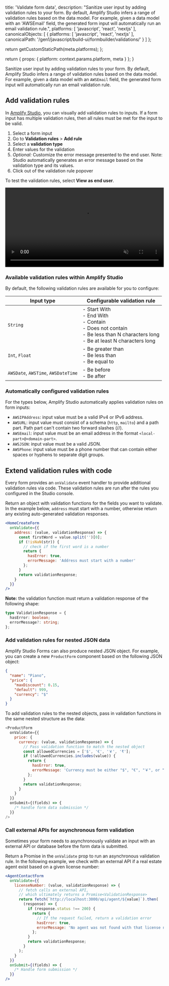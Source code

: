 
  title: 'Validate form data',
  description: "Sanitize user input by adding validation rules to your form. By default, Amplify Studio infers a range of validation rules based on the data model. For example, given a data model with an 'AWSEmail' field, the generated form input will automatically run an email validation rule.",
  platforms: [
    'javascript',
    'react',
    'nextjs'
  ],
  canonicalObjects: [
    {
      platforms: [
        'javascript',
        'react',
        'nextjs'
      ],
      canonicalPath: '/gen1/javascript/build-ui/formbuilder/validations/'
    }
  ]
};

  return getCustomStaticPath(meta.platforms);
};

  return {
    props: {
      platform: context.params.platform,
      meta
    }
  };
}

Sanitize user input by adding validation rules to your form. By default, Amplify Studio infers a range of validation rules based on the data model. For example, given a data model with an `AWSEmail` field, the generated form input will automatically run an email validation rule.

## Add validation rules

In [Amplify Studio](/gen1/[platform]/tools/console/adminui/start/#logging-in-and-creating-an-app), you can visually add validation rules to inputs. If a form input has multiple validation rules, then all rules must be met for the input to be valid.

1. Select a form input
2. Go to **Validation rules** > **Add rule**
3. Select a **validation type**
4. Enter values for the validation
5. _Optional:_ Customize the error message presented to the end user. Note: Studio automatically generates an error message based on the validation type and its values.
6. Click out of the validation rule popover

To test the validation rules, select **View as end user**.

<video autoPlay={true} muted={true} loop={true} width="100%">
  <source src="/images/console/formbuilder/validations-visual.mp4" />
</video>

### Available validation rules within Amplify Studio

By default, the following validation rules are available for you to configure:

| Input type | Configurable validation rule |
| --- | --- |
| `String` | - Start With <br/> - End With <br/> - Contain <br/> - Does not contain <br/> - Be less than N characters long <br/> - Be at least N characters long <br/> |
| `Int`, `Float` | - Be greater than <br/> - Be less than <br/> - Be equal to <br/> |
| `AWSDate`, `AWSTime`, `AWSDateTime` | - Be before <br/> - Be after <br/> |

### Automatically configured validation rules

For the types below, Amplify Studio automatically applies validation rules on form inputs:

- `AWSIPAddress`: input value must be a valid IPv4 or IPv6 address.
- `AWSURL`: input value must consist of a schema (`http`, `mailto`) and a path part. Path part can't contain two forward slashes (//).
- `AWSEmail`: input value must be an email address in the format `<local-part>@<domain-part>`.
- `AWSJSON`: input value must be a valid JSON.
- `AWSPhone`: input value must be a phone number that can contain either spaces or hyphens to separate digit groups.

## Extend validation rules with code

Every form provides an `onValidate` event handler to provide additional validation rules via code. These validation rules are run after the rules you configured in the Studio console.

Return an object with validation functions for the fields you want to validate. In the example below, `address` must start with a number, otherwise return any existing auto-generated validation responses.

```jsx
<HomeCreateForm
  onValidate={{
    address: (value, validationResponse) => {
      const firstWord = value.split('')[0];
      if (!isNaN(str)) {
        // check if the first word is a number
        return {
          hasError: true,
          errorMessage: 'Address must start with a number'
        };
      }
      return validationResponse;
    }
  }}
/>
```

**Note:** the validation function must return a validation response of the following shape:

```ts
type ValidationResponse = {
  hasError: boolean;
  errorMessage?: string;
};
```

### Add validation rules for nested JSON data

Amplify Studio Forms can also produce nested JSON object. For example, you can create a new `ProductForm` component based on the following JSON object:

```json
{
  "name": "Piano",
  "price": {
    "maxDiscount": 0.15,
    "default": 999,
    "currency": "$"
  }
}
```

To add validation rules to the nested objects, pass in validation functions in the same nested structure as the data:

```js
<ProductForm
  onValidate={{
    price: {
      currency: (value, validationResponse) => {
        // Pass validation function to match the nested object
        const allowedCurrencies = ['$', '€', '￥', '₹'];
        if (!allowedCurrencies.includes(value)) {
          return {
            hasError: true,
            errorMessage: 'Currency must be either "$", "€", "￥", or "₹".'
          };
        }
        return validationResponse;
      }
    }
  }}
  onSubmit={(fields) => {
    /* handle form data submission */
  }}
/>
```

### Call external APIs for asynchronous form validation

Sometimes your form needs to asynchronously validate an input with an external API or database before the form data is submitted.

Return a Promise in the `onValidate` prop to run an asynchronous validation rule. In the following example, we check with an external API if a real estate agent exist based on a given license number:

```jsx
<AgentContactForm
  onValidate={{
    licenseNumber: (value, validationResponse) => {
      // fetch calls an external API,
      // which ultimately returns a Promise<ValidationResponse>
      return fetch(`http://localhost:3000/api/agent/${value}`).then(
        (response) => {
          if (response.status !== 200) {
            return {
              // If the request failed, return a validation error
              hasError: true,
              errorMessage: 'No agent was not found with that license number.'
            };
          }
          return validationResponse;
        }
      );
    }
  }}
  onSubmit={(fields) => {
    /* Handle form submission */
  }}
/>
```
